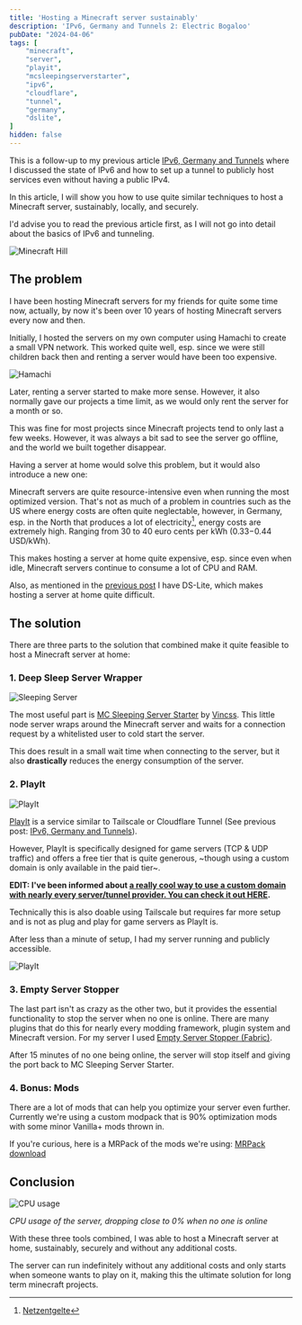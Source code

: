 ```yaml
---
title: 'Hosting a Minecraft server sustainably'
description: 'IPv6, Germany and Tunnels 2: Electric Bogaloo'
pubDate: "2024-04-06"
tags: [
    "minecraft",
    "server",
    "playit",
    "mcsleepingserverstarter",
    "ipv6",
    "cloudflare",
    "tunnel",
    "germany",
    "dslite",
]
hidden: false
---
```


This is a follow-up to my previous article [IPv6, Germany and Tunnels](../ipv6_germany_tunnels/) where I discussed the state of IPv6 and how to set up a tunnel to publicly host services even without having a public IPv4.

In this article, I will show you how to use quite similar techniques to host a Minecraft server, sustainably, locally, and securely. 

I'd advise you to read the previous article first, as I will not go into detail about the basics of IPv6 and tunneling.

![Minecraft Hill](./resources/sustainable_minecraft/minecraft.webp "In-game image of Minecraft")

## The problem

I have been hosting Minecraft servers for my friends for quite some time now, actually, by now it's been over 10 years of hosting Minecraft servers every now and then.

Initially, I hosted the servers on my own computer using Hamachi to create a small VPN network. This worked quite well, esp. since we were still children back then and renting a server would have been too expensive.

![Hamachi](./resources/sustainable_minecraft/hamachi.jpg "Hamachi App nostalgia")

Later, renting a server started to make more sense. However, it also normally gave our projects a time limit, as we would only rent the server for a month or so.

This was fine for most projects since Minecraft projects tend to only last a few weeks. However, it was always a bit sad to see the server go offline, and the world we built together disappear.

Having a server at home would solve this problem, but it would also introduce a new one:

Minecraft servers are quite resource-intensive even when running the most optimized version. 
That's not as much of a problem in countries such as the US where energy costs are often quite neglectable, however, 
in Germany, esp. in the North that produces a lot of electricity[^0], energy costs are extremely high. Ranging from 30 to 40 euro cents per kWh ($0.33-$0.44 USD/kWh).

This makes hosting a server at home quite expensive, esp. since even when idle, Minecraft servers continue to consume a lot of CPU and RAM. 

Also, as mentioned in the [previous post](../ipv6_germany_tunnels/) I have DS-Lite, which makes hosting a server at home quite difficult.

## The solution

There are three parts to the solution that combined make it quite feasible to host a Minecraft server at home:

### 1. Deep Sleep Server Wrapper

![Sleeping Server](./resources/sustainable_minecraft/sleepingserver.png "The image of the sleeping server")

The most useful part is [MC Sleeping Server Starter](https://github.com/vincss/mcsleepingserverstarter) by [Vincss](https://github.com/vincss). 
This little node server wraps around the Minecraft server and waits for a connection request by a whitelisted user to cold start the server.

This does result in a small wait time when connecting to the server, but it also **drastically** reduces the energy consumption of the server.

### 2. PlayIt

![PlayIt](./resources/sustainable_minecraft/playit.png "PlayIt Logo")

[PlayIt](https://playit.gg/) is a service similar to Tailscale or Cloudflare Tunnel (See previous post: [IPv6, Germany and Tunnels](../ipv6_germany_tunnels/)).

However, PlayIt is specifically designed for game servers (TCP & UDP traffic) and offers a free tier that is quite generous, ~though using a custom domain is only available in the paid tier~.

**EDIT: I've been informed about [a really cool way to use a custom domain with nearly every server/tunnel provider. You can check it out HERE](../minecraft_use_custom_domains/).**

Technically this is also doable using Tailscale but requires far more setup and is not as plug and play for game servers as PlayIt is. 

After less than a minute of setup, I had my server running and publicly accessible.

![PlayIt](./resources/sustainable_minecraft/playitstats.png "PlayIt Stats of the server")

[^0]: [Netzentgelte](https://www.ndr.de/nachrichten/info/Netzentgelte-sorgen-im-Norden-fuer-hoehere-Stromrechnungen,strompreis200.html)

### 3. Empty Server Stopper 

The last part isn't as crazy as the other two, but it provides the essential functionality to stop the server when no one is online. 
There are many plugins that do this for nearly every modding framework, plugin system and Minecraft version. For my server I used [Empty Server Stopper (Fabric)](https://github.com/GHYAKIMA/emptyserverstopper-mod).

After 15 minutes of no one being online, the server will stop itself and giving the port back to MC Sleeping Server Starter.

### 4. Bonus: Mods

There are a lot of mods that can help you optimize your server even further. Currently we're using a custom modpack that is 90% optimization mods with some minor Vanilla+ mods thrown in.

If you're curious, here is a MRPack of the mods we're using: [MRPack download](/random/server.mrpack)

## Conclusion

![CPU usage](./resources/sustainable_minecraft/cpu_usage.png "CPU usage of the server, dropping close to 0% when no one is online")

*CPU usage of the server, dropping close to 0% when no one is online*

With these three tools combined, I was able to host a Minecraft server at home, sustainably, securely and without any additional costs. 

The server can run indefinitely without any additional costs and only starts when someone wants to play on it, making this the ultimate solution for long term minecraft projects.
